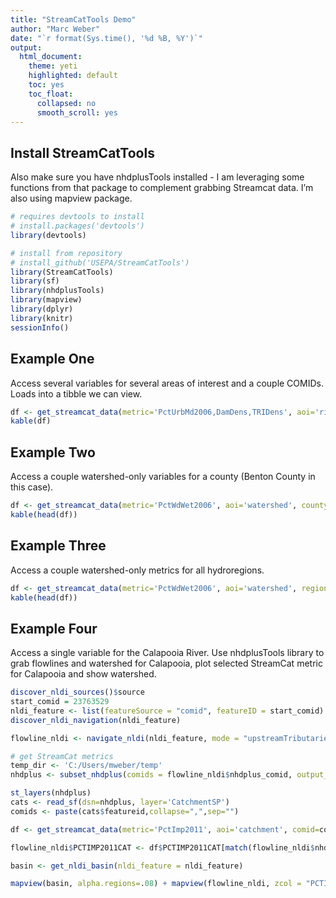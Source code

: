 ```yaml
---
title: "StreamCatTools Demo"
author: "Marc Weber"
date: "`r format(Sys.time(), '%d %B, %Y')`"
output: 
  html_document:
    theme: yeti
    highlighted: default 
    toc: yes
    toc_float:
      collapsed: no
      smooth_scroll: yes
---
```


## Install StreamCatTools
Also make sure you have nhdplusTools installed - I am leveraging some functions from that package to complement grabbing Streamcat data.  I'm also using mapview package.
```r
# requires devtools to install
# install.packages('devtools')
library(devtools)

# install from repository
# install_github('USEPA/StreamCatTools')
library(StreamCatTools)
library(sf)
library(nhdplusTools)
library(mapview)
library(dplyr)
library(knitr)
sessionInfo()
```

## Example One
Access several variables for several areas of interest and a couple COMIDs.  Loads into a tibble we can view.
```r
df <- get_streamcat_data(metric='PctUrbMd2006,DamDens,TRIDens', aoi='riparian_catchment,catchment,watershed', comid='179,1337,1337420')
kable(df)
```

## Example Two
Access a couple watershed-only variables for a county (Benton County in this case). 
```r
df <- get_streamcat_data(metric='PctWdWet2006', aoi='watershed', county='41003')
kable(head(df))
```

## Example Three
Access a couple watershed-only metrics for all hydroregions. 
```r
df <- get_streamcat_data(metric='PctWdWet2006', aoi='watershed', region='17')
kable(head(df))
```
## Example Four
Access a single variable for the Calapooia River. Use nhdplusTools library to grab flowlines and watershed for Calapooia, plot selected StreamCat metric for Calapooia and show watershed.
```r
discover_nldi_sources()$source
start_comid = 23763529
nldi_feature <- list(featureSource = "comid", featureID = start_comid)
discover_nldi_navigation(nldi_feature)

flowline_nldi <- navigate_nldi(nldi_feature, mode = "upstreamTributaries", data_source = "")

# get StreamCat metrics
temp_dir <- 'C:/Users/mweber/temp'
nhdplus <- subset_nhdplus(comids = flowline_nldi$nhdplus_comid, output_file = file.path(temp_dir, "nhdplus.gpkg"),nhdplus_data = "download",overwrite = TRUE, return_data = FALSE)

st_layers(nhdplus)
cats <- read_sf(dsn=nhdplus, layer='CatchmentSP')
comids <- paste(cats$featureid,collapse=",",sep="")

df <- get_streamcat_data(metric='PctImp2011', aoi='catchment', comid=comids)

flowline_nldi$PCTIMP2011CAT <- df$PCTIMP2011CAT[match(flowline_nldi$nhdplus_comid, df$COMID)]

basin <- get_nldi_basin(nldi_feature = nldi_feature)

mapview(basin, alpha.regions=.08) + mapview(flowline_nldi, zcol = "PCTIMP2011CAT", legend = TRUE)
```